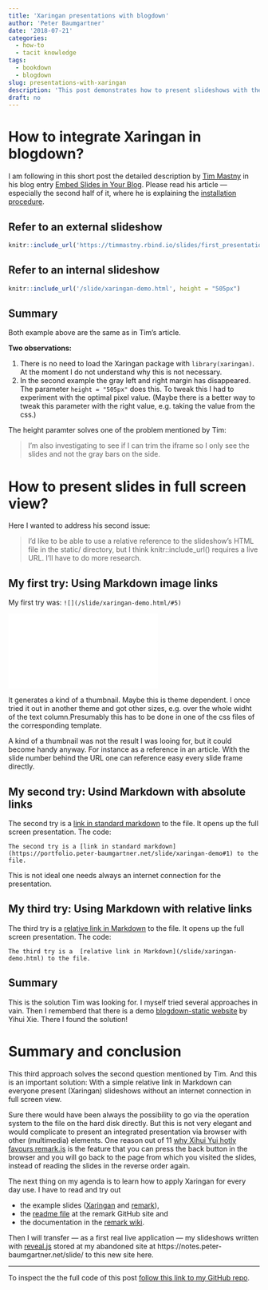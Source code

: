 ```yaml
---
title: 'Xaringan presentations with blogdown'
author: 'Peter Baumgartner'
date: '2018-07-21'
categories:
  - how-to
  - tacit knowledge
tags:
  - bookdown
  - blogdown
slug: presentations-with-xaringan
description: 'This post demonstrates how to present slideshows with the `Xaringan` package. I explain how to integrate slideshows with `Xaringan` into blogdown via internal and external links.'
draft: no
---
```


# How to integrate Xaringan in blogdown?

I am following in this short post the detailed description by [Tim Mastny](https://timmastny.rbind.io/)  in his blog entry [Embed Slides in Your Blog](https://timmastny.rbind.io/blog/embed-slides-knitr-blogdown/). Please read his article --- especially the second half of it, where he is explaining the [installation procedure](https://timmastny.rbind.io/blog/embed-slides-knitr-blogdown/#upload-your-slideshow-to-your-website).

## Refer to an external slideshow


```r
knitr::include_url('https://timmastny.rbind.io/slides/first_presentation')
```

## Refer to an internal slideshow


```r
knitr::include_url('/slide/xaringan-demo.html', height = "505px")
```

## Summary

Both example above are the same as in Tim's article. 

**Two observations:**

1. There is no need to load the Xaringan package with `library(xaringan)`. At the moment I do not understand why this is not necessary. 
2. In the second example the gray left and right margin has disappeared. The parameter `height = "505px"` does this. To tweak this I had to experiment with the optimal pixel value. (Maybe there is a better way to tweak this parameter with the right value, e.g. taking the value from the css.) 

The height paramter solves one of the problem mentioned by Tim:

> I’m also investigating to see if I can trim the iframe so I only see the slides and not the gray bars on the side.


# How to present slides in full screen view?

Here I wanted to address his second issue:

> I’d like to be able to use a relative reference to the slideshow’s HTML file in the static/ directory, but I think knitr::include_url() requires a live URL. I’ll have to do more research.

## My first try: Using Markdown image links 

My first try was: `![](/slide/xaringan-demo.html/#5)`

![](/slide/xaringan-demo.html#5)

It generates a kind of a thumbnail. Maybe this is theme dependent. I once tried it out in another theme and got other sizes, e.g. over the whole widht of the text column.Presumably this has to be done in one of the css files of the corresponding template. 

A kind of a thumbnail was not the result I was looing for, but it could become handy anyway. For instance as a reference in an article. With the slide number behind the URL one can reference easy every slide frame directly.

## My second try: Usind Markdown with absolute links

The second try is a [link in standard markdown](https://portfolio.peter-baumgartner.net/slide/xaringan-demo#1) to the file. It opens up the full screen presentation. The code:

`The second try is a [link in standard markdown](https://portfolio.peter-baumgartner.net/slide/xaringan-demo#1) to the file.`

This is not ideal one needs always an internet connection for the presentation.

## My third try: Using Markdown with relative links

The third try is a  [relative link in Markdown](/slide/xaringan-demo.html) to the file. It opens up the full screen presentation. The code:

`The third try is a  [relative link in Markdown](/slide/xaringan-demo.html) to the file.`

## Summary 
This is the solution Tim was looking for. I myself tried several approaches in vain. Then I rememberd that there is a demo [blogdown-static website](https://github.com/yihui/blogdown-static) by Yihui Xie. There I found the solution!

# Summary and conclusion

This third approach solves the second question mentioned by Tim. And this is an important solution: With a simple relative link in Markdown can everyone present (Xaringan) slideshows without an internet connection in full screen view.

Sure there would have been always the possibility to go via the operation system to the file on the hard disk directly. But this is not very elegant and would complicate to present an integrated presentation via browser with other (multimedia) elements. One reason out of 11 [why Xihui Yui hotly favours remark.js](https://yihui.name/en/2017/08/why-xaringan-remark-js/) is the feature that you can press the back button in the browser and you will go back to the page from which you visited the slides, instead of reading the slides in the reverse order again. 

The next thing on my agenda is to learn how to apply Xaringan for every day use. I have to read and try out 

+ the example slides ([Xaringan](/slide/xaringan-demo.html) and [remark](https://remarkjs.com/#1)), 
+ the [readme file](https://github.com/gnab/remark) at the remark GitHub site and
+ the documentation in the [remark wiki](https://github.com/gnab/remark/wiki). 

Then I will transfer --- as a first real live application --- my slideshows written with [reveal.js](https://revealjs.com/) stored at my abandoned site at https://notes.peter-baumgartner.net/slide/ to this new site here.

***

To inspect the the full code of this post [follow this link to my GitHub repo](https://github.com/petzi53/weblog-portfolio/blob/master/content/post/2018-07-18-presentations-with-xaringan.Rmd).

